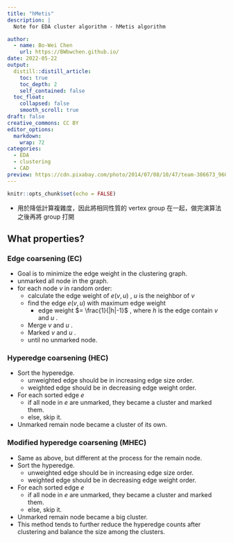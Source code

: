 ```yaml
---
title: "hMetis"
description: |
  Note for EDA cluster algorithm - hMetis algorithm

author:
  - name: Bo-Wei Chen
    url: https://BWbwchen.github.io/
date: 2022-05-22
output:
  distill::distill_article:
    toc: true
    toc_depth: 2
    self_contained: false
  toc_float: 
    collapsed: false
    smooth_scroll: true
draft: false
creative_commons: CC BY
editor_options: 
  markdown: 
    wrap: 72
categories:
  - EDA
  - clustering
  - CAD
preview: https://cdn.pixabay.com/photo/2014/07/08/10/47/team-386673_960_720.jpg
---
```



```r
knitr::opts_chunk$set(echo = FALSE)
```

- 用於降低計算複雜度，因此將相同性質的 vertex group 在一起，做完演算法之後再將 group 打開


## What properties?


### Edge coarsening (EC)
- Goal is to minimize the edge weight in the clustering graph.
- unmarked all node in the graph.
- for each node $v$ in random order:
	- calculate the edge weight of $e(v, u)$ , $u$ is the neighbor of $v$
	- find the edge $e(v, u)$ with maximum edge weight
		- edge weight $= \frac{1}{|h|-1}$ , where $h$ is the edge contain $v$ and $u$ .
	- Merge $v$ and $u$ .
	- Marked $v$ and $u$ .
	- until no unmarked node.


### Hyperedge coarsening (HEC)
- Sort the hyperedge.
	- unweighted edge should be in increasing edge size order.
	- weighted edge should be in decreasing edge weight order.
- For each sorted edge $e$
	- if all node in $e$ are unmarked, they became a cluster and marked them.
	- else, skip it.
- Unmarked remain node became a cluster of its own.


### Modified hyperedge coarsening (MHEC)
- Same as above, but different at the process for the remain node.
- Sort the hyperedge.
	- unweighted edge should be in increasing edge size order.
	- weighted edge should be in decreasing edge weight order.
- For each sorted edge $e$
	- if all node in $e$ are unmarked, they became a cluster and marked them.
	- else, skip it.
- Unmarked remain node became a big cluster.
- This method tends to further reduce the hyperedge counts after clustering and balance the size among the clusters.

